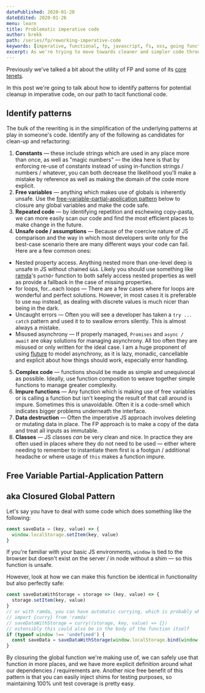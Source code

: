 ```yaml
---
datePublished: 2020-01-20
dateEdited: 2020-01-26
menu: learn
title: Problematic imperative code
author: brekk
path: /series/fp/reworking-imperative-code
keywords: [imperative, functional, fp, javascript, fs, oss, going functional, idiomatic fp, process]
excerpt: As we're trying to move towards cleaner and simpler code through FP, how can we identify code that needs to be cleaned up in transition?
---
```


Previously we've talked a bit about the utility of FP and some of its [core tenets].

In this post we're going to talk about how to identify patterns for potential cleanup in imperative code, on our path to tacit functional code.

## Identify patterns

The bulk of the rewriting is in the simplification of the underlying patterns at play in someone's code. Identify any of the following as candidates for clean-up and refactoring:

 1. **Constants** &mdash; these include strings which are used in any place more than once, as well as "magic numbers" &mdash; the idea here is that by enforcing re-use of constants instead of using in-function strings / numbers / whatever, you can both decrease the likelihood you'll make a mistake by reference as well as making the domain of the code more explicit.
 2. **Free variables** &mdash; anything which makes use of globals is inherently unsafe. Use the [free-variable-partial-application pattern](#free-variable-partial-application-pattern) below to closure any global variables and make the code safe.
 3. **Repeated code** &mdash; by identifying repetition and eschewing copy-pasta, we can more easily scan our code and find the most efficient places to make change in the future.
 4. **Unsafe code / assumptions** &mdash; Because of the coercive nature of JS comparison and the way in which most developers write only for the best-case scenario there are many different ways your code can fail. Here are a few common ones:

   - Nested property access. Anything nested more than one-level deep is unsafe in JS without chained `&&`s. Likely you should use something like [ramda](//npmjs.org/package/ramda)'s `pathOr` function to both safely access nested properties as well as provide a fallback in the case of missing properties.
   - for loops, for...each loops &mdash; There are a few cases where for loops are wonderful and perfect solutions. However, in most cases it is preferable to use `map` instead, as dealing with discrete values is much nicer than being in the dark.
   - Uncaught errors &mdash; Often you will see a developer has taken a `try ... catch` pattern and used it to to swallow errors silently. This is almost always a mistake.
   - Misused asynchrony &mdash; If properly managed, `Promises` and `async / await` are okay solutions for managing asynchrony. All too often they are misused or only written for the ideal case. I am a huge proponent of using [fluture](//npmjs.org/package/fluture) to model asynchrony, as it is lazy, monadic, cancellable and explicit about how things should work, especially error handling.
 5. **Complex code** &mdash; functions should be made as simple and unequivocal as possible. Ideally, use function composition to weave together simple functions to manage greater complexity.
 6. **Impure functions** &mdash; Any function which is making use of free variables or is calling a function but isn't keeping the result of that call around is impure. Sometimes this is unavoidable. Often it is a code-smell which indicates bigger problems underneath the interface.
 7. **Data destruction** &mdash; Often the imperative JS approach involves deleting or mutating data in place. The FP approach is to make a copy of the data and treat all inputs as immutable.
 8. **Classes** &mdash; JS classes _can_ be very clean and nice. In practice they are often used in places where they do not need to be used &mdash; either where needing to remember to instantiate them first is a footgun / additional headache or where usage of `this` makes a function impure.

## Free Variable Partial-Application Pattern
## aka Closured Global Pattern 

Let's say you have to deal with some code which does something like the following:

```js
const saveData = (key, value) => {
  window.localStorage.setItem(key, value)
}
```

If you're familiar with your basic JS environments, `window` is tied to the browser but doesn't exist on the server / in node without a shim &mdash; so this function is unsafe.

However, look at how we can make this function be identical in functionality but also perfectly safe:

```js
const saveDataWithStorage = storage => (key, value) => {
  storage.setItem(key, value)
}
// or with ramda, you can have automatic currying, which is probably what you want
// import {curry} from 'ramda'
// saveDataWithStorage = curry((storage, key, value) => {})
// ostensibly this could also be in the body of the function itself
if (typeof window !== 'undefined') {
  const saveData = saveDataWithStorage(window.localStorage.bind(window.localStorage)
}
```

By closuring the global function we're making use of, we can safely use that function in more places, and we have more explicit definition around what our dependencies / requirements are. Another nice free benefit of this pattern is that you can easily inject shims for testing purposes, so maintaining 100% unit test coverage is pretty easy.

[category theory]: //en.wikipedia.org/wiki/Category_Theory
[curried]: /glossary/curry
[deterministic]: /glossary/deterministic
[function composition]: /glossary/composition
[higher-order functions]: /glossary/higher-order-function
[pure functions]: /glossary/pure-function
[referentially transparent]: /glossary/referential-transparency
[the glossary]: /glossary
[side-effects]: /glossary/side-effects
[arity]: /glossary/arity
[core tenets]: /series/fp/core-tenets
